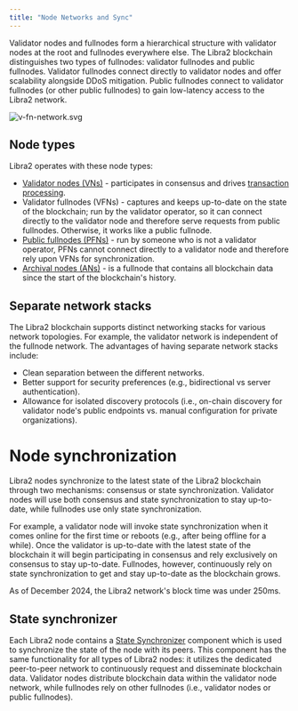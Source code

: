 ```yaml
---
title: "Node Networks and Sync"
---
```


Validator nodes and fullnodes form a hierarchical structure with validator nodes at the root and fullnodes everywhere else. The Libra2 blockchain distinguishes two types of fullnodes: validator fullnodes and public fullnodes. Validator fullnodes connect directly to validator nodes and offer scalability alongside DDoS mitigation. Public fullnodes connect to validator fullnodes (or other public fullnodes) to gain low-latency access to the Libra2 network.

![v-fn-network.svg](~/images/v-fn-network.svg)

## Node types

Libra2 operates with these node types:

- [Validator nodes (VNs)](/network/blockchain/validator-nodes) - participates in consensus and drives [transaction processing](/network/blockchain/txns-states).
- Validator fullnodes (VFNs) - captures and keeps up-to-date on the state of the blockchain; run by the validator operator, so it can connect directly to the validator node and therefore serve requests from public fullnodes. Otherwise, it works like a public fullnode.
- [Public fullnodes (PFNs)](/network/blockchain/fullnodes) - run by someone who is not a validator operator, PFNs cannot connect directly to a validator node and therefore rely upon VFNs for synchronization.
- [Archival nodes (ANs)](/network/nodes/configure/state-sync#archival-pfns) - is a fullnode that contains all blockchain data since the start of the blockchain's history.

## Separate network stacks

The Libra2 blockchain supports distinct networking stacks for various network topologies. For example, the validator network is independent of the fullnode network. The advantages of having separate network stacks include:

- Clean separation between the different networks.
- Better support for security preferences (e.g., bidirectional vs server authentication).
- Allowance for isolated discovery protocols (i.e., on-chain discovery for validator node's public endpoints vs. manual configuration for private organizations).

# Node synchronization

Libra2 nodes synchronize to the latest state of the Libra2 blockchain through two mechanisms: consensus or state synchronization. Validator nodes will use both consensus and state synchronization to stay up-to-date, while fullnodes use only state synchronization.

For example, a validator node will invoke state synchronization when it comes online for the first time or reboots (e.g., after being offline for a while). Once the validator is up-to-date with the latest state of the blockchain it will begin participating in consensus and rely exclusively on consensus to stay up-to-date. Fullnodes, however, continuously rely on state synchronization to get and stay up-to-date as the blockchain grows.

As of December 2024, the Libra2 network's block time was under 250ms.

## State synchronizer

Each Libra2 node contains a [State Synchronizer](/network/nodes/configure/state-sync) component which is used to synchronize the state of the node with its peers. This component has the same functionality for all types of Libra2 nodes: it utilizes the dedicated peer-to-peer network to continuously request and disseminate blockchain data. Validator nodes distribute blockchain data within the validator node network, while fullnodes rely on other fullnodes (i.e., validator nodes or public fullnodes).
